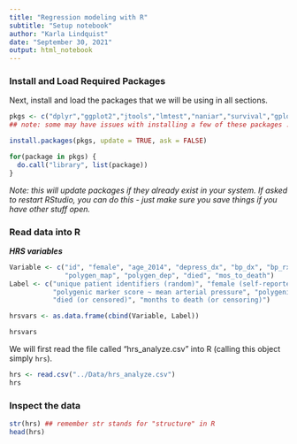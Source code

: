 ```yaml
---
title: "Regression modeling with R"
subtitle: "Setup notebook"
author: "Karla Lindquist"
date: "September 30, 2021"
output: html_notebook
---
```


### Install and Load Required Packages

Next, install and load the packages that we will be using in all sections.

```r
pkgs <- c("dplyr","ggplot2","jtools","lmtest","naniar","survival","gplots","survminer","ggstance","broom.mixed") 
## note: some may have issues with installing a few of these packages ... if you have trouble, please feel free to email karla.lindquist@ucsf.edu 

install.packages(pkgs, update = TRUE, ask = FALSE) 

for(package in pkgs) {
  do.call("library", list(package))
}
```

*Note: this will update packages if they already exist in your system. If asked to restart RStudio, you can do this - just make sure you save things if you have other stuff open.*

### Read data into R

***HRS variables***

```r
Variable <- c("id", "female", "age_2014", "depress_dx", "bp_dx", "bp_rx", "bp_sys", "bp_dia",
              "polygen_map", "polygen_dep", "died", "mos_to_death")
Label <- c("unique patient identifiers (random)", "female (self-reported)", "age in 2014", "depression diagnosis (ever, self-reported)", "high blood pressure diagnosis (ever, self-reported)", "high blood pressure meds (current, self-reported)", "systolic blood pressure (measured)", "diastolic blood pressure (measured)", 
           "polygenic marker score ~ mean arterial pressure", "polygenic marker score ~ depression",
           "died (or censored)", "months to death (or censoring)")

hrsvars <- as.data.frame(cbind(Variable, Label))

hrsvars
```

We will first read the file called "hrs_analyze.csv" into R (calling this object simply `hrs`).

```r
hrs <- read.csv("../Data/hrs_analyze.csv")
hrs
```

### Inspect the data

```r
str(hrs) ## remember str stands for "structure" in R
head(hrs) 
```
